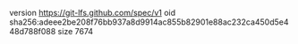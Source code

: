 version https://git-lfs.github.com/spec/v1
oid sha256:adeee2be208f76bb937a8d9914ac855b82901e88ac232ca450d5e448d788f088
size 7674
